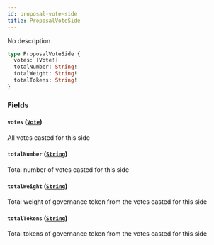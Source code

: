 ```yaml
---
id: proposal-vote-side
title: ProposalVoteSide
---
```



No description

```graphql
type ProposalVoteSide {
  votes: [Vote!]
  totalNumber: String!
  totalWeight: String!
  totalTokens: String!
}
```


### Fields

#### `votes` ([`Vote`](/docs/mainnet/graphql/objects/vote))

All votes casted for this side


#### `totalNumber` ([`String`](/docs/mainnet/graphql/scalars/string))

Total number of votes casted for this side


#### `totalWeight` ([`String`](/docs/mainnet/graphql/scalars/string))

Total weight of governance token from the votes casted for this side


#### `totalTokens` ([`String`](/docs/mainnet/graphql/scalars/string))

Total tokens of governance token from the votes casted for this side




